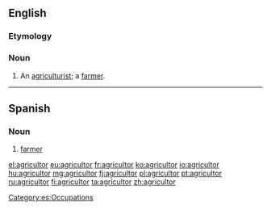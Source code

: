 ==English==

===Etymology===
{{etyl|la}} {{lena}}

===Noun===
{{en-noun}}

# {{archaic}} An [[agriculturist]]; a [[farmer]].

----

==Spanish==

===Noun===
{{es-noun|m|f=agricultora|pl=agricultores}}

# [[farmer]]

[[Category:es:Occupations]]

[[el:agricultor]]
[[eu:agricultor]]
[[fr:agricultor]]
[[ko:agricultor]]
[[io:agricultor]]
[[hu:agricultor]]
[[mg:agricultor]]
[[fj:agricultor]]
[[pl:agricultor]]
[[pt:agricultor]]
[[ru:agricultor]]
[[fi:agricultor]]
[[ta:agricultor]]
[[zh:agricultor]]